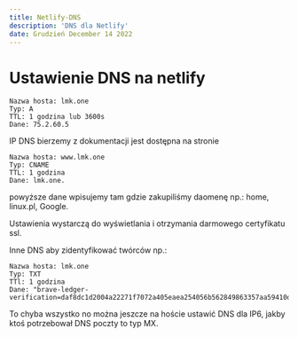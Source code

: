 ```yaml
---
title: Netlify-DNS
description: 'DNS dla Netlify'
date: Grudzień December 14 2022
---
```


# Ustawienie DNS na netlify

```
Nazwa hosta: lmk.one
Typ: A
TTL: 1 godzina lub 3600s
Dane: 75.2.60.5
```

IP DNS bierzemy z dokumentacji jest dostępna na stronie

```
Nazwa hosta: www.lmk.one
Typ: CNAME	
TTL: 1 godzina	
Dane: lmk.one.
```

powyższe dane wpisujemy tam gdzie zakupiliśmy daomenę np.: home, linux.pl, Google.

Ustawienia wystarczą do wyświetlania i otrzymania darmowego certyfikatu ssl.

Inne DNS aby zidentyfikować twórców np.:

```
Nazwa hosta: lmk.one	
Typ: TXT	
TTl: 1 godzina	
Dane: "brave-ledger-verification=daf8dc1d2004a22271f7072a405eaea254056b562849863357aa59410d874d72"
```

To chyba wszystko no można jeszcze na hoście ustawić DNS dla IP6, jakby ktoś potrzebował DNS poczty to typ MX.
